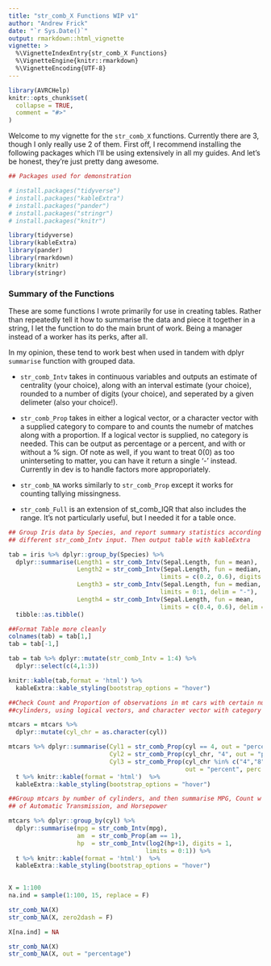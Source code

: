 ```yaml
---
title: "str_comb_X Functions WIP v1"
author: "Andrew Frick"
date: "`r Sys.Date()`"
output: rmarkdown::html_vignette
vignette: >
  %\VignetteIndexEntry{str_comb_X Functions}
  %\VignetteEngine{knitr::rmarkdown}
  %\VignetteEncoding{UTF-8}
---
```


```r
library(AVRCHelp)
knitr::opts_chunk$set(
  collapse = TRUE,
  comment = "#>"
)
```

Welcome to my vignette for the `str_comb_X` functions. Currently there are 3, though I only really use 2 of them. First off, I recommend installing the following packages which I'll be using extensively in all my guides. And let's be honest, they're just pretty dang awesome.

```r
## Packages used for demonstration

# install.packages("tidyverse")
# install.packages("kableExtra")
# install.packages("pander")
# install.packages("stringr")
# install.packages("knitr")

library(tidyverse)
library(kableExtra)
library(pander)
library(rmarkdown)
library(knitr)
library(stringr)
```

### Summary of the Functions

These are some functions I wrote primarily for use in creating tables. Rather than repeatedly tell it how to summarise the data and piece it together in a string, I let the function to do the main brunt of work. Being a manager instead of a worker has its perks, after all. 

In my opinion, these tend to work best when used in tandem with dplyr `summarise` function with grouped data. 

* `str_comb_Intv` takes in continuous variables and outputs an estimate of centrality (your choice), along with an interval estimate (your choice), rounded to a number of digits (your choice), and seperated by a given delimeter (also your choice!). 

* `str_comb_Prop` takes in either a logical vector, or a character vector with a supplied category to compare to and counts the numebr of matches along with a proportion. If a logical vector is supplied, no category is needed. This can be output as percentage or a percent, and with or without a $\%$ sign. Of note as well, if you want to treat $0 (0)$ as too uninterseting to matter, you can have it return a single '-' instead. Currently in dev is to handle factors more approporiately.

* `str_comb_NA` works similarly to `str_comb_Prop` except it works for counting tallying missingness. 

* `str_comb_Full` is an extension of st_comb_IQR that also includes the range. It's not particularly useful, but I needed it for a table once.



```r
## Group Iris data by Species, and report summary statistics according to 
## different str_comb_Intv input. Then output table with kableExtra

tab = iris %>% dplyr::group_by(Species) %>% 
  dplyr::summarise(Length1 = str_comb_Intv(Sepal.Length, fun = mean),
                   Length2 = str_comb_Intv(Sepal.Length, fun = median,
                                          limits = c(0.2, 0.6), digits = 0),
                   Length3 = str_comb_Intv(Sepal.Length, fun = median,
                                          limits = 0:1, delim = "-"),
                   Length4 = str_comb_Intv(Sepal.Length, fun = mean,
                                          limits = c(0.4, 0.6), delim = " ; ")) %>% t %>% 
  tibble::as.tibble()

##Format Table more cleanly
colnames(tab) = tab[1,]
tab = tab[-1,]

tab = tab %>% dplyr::mutate(str_comb_Intv = 1:4) %>% 
  dplyr::select(c(4,1:3))

knitr::kable(tab,format = 'html') %>% 
  kableExtra::kable_styling(bootstrap_options = "hover")
```

```r
##Check Count and Proportion of observations in mt cars with certain number of 
##cylinders, using logical vectors, and character vector with category

mtcars = mtcars %>% 
  dplyr::mutate(cyl_chr = as.character(cyl))

mtcars %>% dplyr::summarise(Cyl1 = str_comb_Prop(cyl == 4, out = "percent"),
                            Cyl2 = str_comb_Prop(cyl_chr, "4", out = "percent"),
                            Cyl3 = str_comb_Prop(cyl_chr %in% c("4","8"),
                                                 out = "percent", perc.disp = T)) %>% 
  t %>% knitr::kable(format = 'html')  %>% 
  kableExtra::kable_styling(bootstrap_options = "hover")

```

```r
##Group mtcars by number of cylinders, and then summarise MPG, Count w Prop 
## of Automatic Transmission, and Horsepower

mtcars %>% dplyr::group_by(cyl) %>% 
  dplyr::summarise(mpg = str_comb_Intv(mpg),
                   am  = str_comb_Prop(am == 1),
                   hp  = str_comb_Intv(log2(hp+1), digits = 1,
                                      limits = 0:1)) %>% 
  t %>% knitr::kable(format = 'html')  %>% 
  kableExtra::kable_styling(bootstrap_options = "hover")
  
```


```r
X = 1:100
na.ind = sample(1:100, 15, replace = F)

str_comb_NA(X)
str_comb_NA(X, zero2dash = F)

X[na.ind] = NA

str_comb_NA(X)
str_comb_NA(X, out = "percentage")

```

